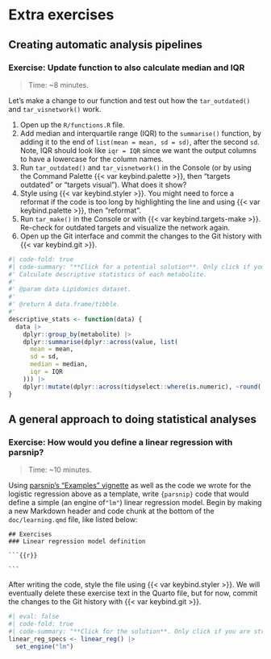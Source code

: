# Extra exercises

## Creating automatic analysis pipelines

### Exercise: Update function to also calculate median and IQR

> Time: \~8 minutes.

Let's make a change to our function and test out how the
`tar_outdated()` and `tar_visnetwork()` work.

1.  Open up the `R/functions.R` file.
2.  Add median and interquartile range (IQR) to the `summarise()`
    function, by adding it to the end of `list(mean = mean, sd = sd)`,
    after the second `sd`. Note, IQR should look like `iqr = IQR` since
    we want the output columns to have a lowercase for the column names.
3.  Run `tar_outdated()` and `tar_visnetwork()` in the Console (or by
    using the Command Palette {{< var keybind.palette >}}, then "targets
    outdated" or "targets visual"). What does it show?
4.  Style using {{< var keybind.styler >}}. You might need to force a
    reformat if the code is too long by highlighting the line and using
    {{< var keybind.palette >}}, then "reformat".
5.  Run `tar_make()` in the Console or with
    {{< var keybind.targets-make >}}. Re-check for outdated targets and
    visualize the network again.
6.  Open up the Git interface and commit the changes to the Git history
    with {{< var keybind.git >}}.

```r
#| code-fold: true
#| code-summary: "**Click for a potential solution**. Only click if you are struggling or are out of time."
#' Calculate descriptive statistics of each metabolite.
#'
#' @param data Lipidomics dataset.
#'
#' @return A data.frame/tibble.
#'
descriptive_stats <- function(data) {
  data |>
    dplyr::group_by(metabolite) |>
    dplyr::summarise(dplyr::across(value, list(
      mean = mean,
      sd = sd,
      median = median,
      iqr = IQR
    ))) |>
    dplyr::mutate(dplyr::across(tidyselect::where(is.numeric), ~round(.x, digits = 1)))
}
```

## A general approach to doing statistical analyses

### Exercise: How would you define a linear regression with parsnip?

> Time: \~10 minutes.

Using [parsnip's "Examples"
vignette](https://parsnip.tidymodels.org/articles/Examples.html) as well
as the code we wrote for the logistic regression above as a template,
write `{parsnip}` code that would define a simple (an engine of`"lm"`)
linear regression model. Begin by making a new Markdown header and code
chunk at the bottom of the `doc/learning.qmd` file, like listed below:

````         
## Exercises
### Linear regression model definition

```{{r}}

```
````

After writing the code, style the file using {{< var keybind.styler >}}.
We will eventually delete these exercise text in the Quarto file, but
for now, commit the changes to the Git history with
{{< var keybind.git >}}.

```r
#| eval: false
#| code-fold: true
#| code-summary: "**Click for the solution**. Only click if you are struggling or are out of time."
linear_reg_specs <- linear_reg() |>
  set_engine("lm")
```
